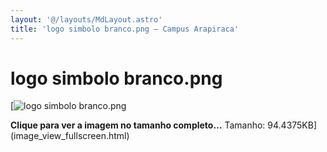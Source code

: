 ```yaml
---
layout: '@/layouts/MdLayout.astro'
title: 'logo simbolo branco.png — Campus Arapiraca'
---
```




logo simbolo branco.png
=======================







[<Image src="https://arapiraca.ufal.br/graduacao/ciencia-da-computacao/documentos/logo-do-curso/logo-cc-simbolo-branco.png/%40%40images/7cb54b76-d0cf-42f4-90f9-8bfdfa518857.png" alt="logo simbolo branco.png" inferSize />



**Clique para ver a imagem no tamanho completo…**
Tamanho: 94.4375KB](image_view_fullscreen.html)







